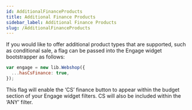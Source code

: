 ```yaml
---
id: AdditionalFinanceProducts
title: Additional Finance Products
sidebar_label: Additional Finance Products
slug: /AdditionalFinanceProducts
---
```



If you would like to offer additional product types that are supported, such as conditional sale, a flag can be passed into the Engage widget bootstrapper as follows:

```js
var engage = new lib.Webshop({
  ...hasCsFinance: true,
});
```

This flag will enable the ‘CS’ finance button to appear within the budget section of your Engage widget filters. CS will also be included within the ‘ANY’ filter.
